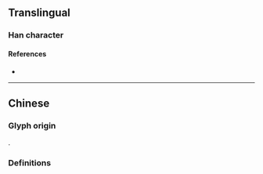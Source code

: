 {{also|儂}}
{{character info}}
==Translingual==

===Han character===
{{Han char|rn=9|rad=人|as=06|sn=8|four=|canj=OHBV|ids=⿰亻农}}

====References====
* {{Han ref|kx=0102.291|hdz=10154.050|uh=4FAC|ud=20396}}

----

==Chinese==

===Glyph origin===
{{Han simp|儂|f=農|t=农}}.

===Definitions===
{{zh-see|儂}}